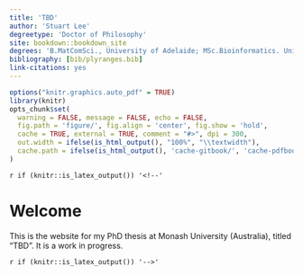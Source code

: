 ```yaml
---
title: 'TBD'
author: 'Stuart Lee'
degreetype: 'Doctor of Philosophy'
site: bookdown::bookdown_site
degrees: 'B.MatComSci., University of Adelaide; MSc.Bioinformatics. University of Melbourne'
bibliography: [bib/plyranges.bib]
link-citations: yes
---
```


```r
options("knitr.graphics.auto_pdf" = TRUE)
library(knitr)
opts_chunk$set(
  warning = FALSE, message = FALSE, echo = FALSE,
  fig.path = 'figure/', fig.align = 'center', fig.show = 'hold',
  cache = TRUE, external = TRUE, comment = "#>", dpi = 300,
  out.width = ifelse(is_html_output(), "100%", "\\textwidth"),
  cache.path = ifelse(is_html_output(), 'cache-gitbook/', 'cache-pdfbook/')
)
```

`r if (knitr::is_latex_output()) '<!--'` 

# Welcome {-}

This is the website for my PhD thesis at Monash University (Australia), titled "TBD". 
It is a work in progress.

`r if (knitr::is_latex_output()) '-->'`

